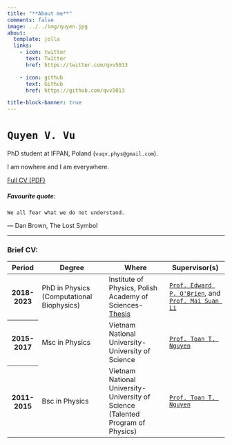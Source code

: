 ```yaml
---
title: "**About me**"
comments: false
image: ../../img/quyen.jpg
about:
  template: jolla
  links:
    - icon: twitter
      text: Twitter
      href: https://twitter.com/qvv5013

    - icon: github
      text: Github
      href: https://github.com/qvv5013

title-block-banner: true
---
```


# `Quyen V. Vu`

PhD student at IFPAN, Poland (`vuqv.phys@gmail.com`).

I am nowhere and I am everywhere.

[Full CV (PDF)](Curriculum_Vitae.pdf){target="_blank"}

##### Favourite quote:
```We all fear what we do not understand.```

― Dan Brown, The Lost Symbol

---------

### Brief CV:

<table class="table table-hover table-striped">
  <thead>
    <tr class="table-info">
      <th scope="col">Period</th>
      <th scope="col">Degree</th>
      <th scope="col">Where</th>
      <th scope="col">Supervisor(s)</th>
    </tr>
  </thead>
  <tbody>
    <tr >
      <th scope="row" class="text-center align-middle">
        2018-2023
      </th>
      <td class="text-center align-middle">
        PhD in Physics (Computational Biophysics)
      </td>
      <td class="text-center align-middle">
        Institute of Physics, Polish Academy of Sciences-[Thesis](../../resources/Quyen_V__Vu_Thesis_2023.pdf){target="_blank"}
       </td>
      <td class="text-center align-middle">
        [`Prof. Edward P. O'Brien`](https://obrien22.vmhost.psu.edu/){target="_blank"}, and <br/> [`Prof. Mai Suan Li`](http://info.ifpan.edu.pl/~masli/index.html){target="_blank"}
      </td>
    </tr>

    <tr >
      <th scope="row" class="text-center align-middle">
        2015-2017
      </th>
      <td class="text-center align-middle">
        Msc in Physics
      </td>
      <td class="text-center align-middle">
        Vietnam National University-University of Science
       </td>
      <td class="text-center align-middle">
        [`Prof. Toan T. Nguyen`](https://mscskeylab.hus.vnu.edu.vn/){target="_blank"}
      </td>
    </tr>

    <tr >
      <th scope="row" class="text-center align-middle">
        2011-2015
      </th>
      <td class="text-center align-middle">
        Bsc in Physics
      </td>
      <td class="text-center align-middle">
        Vietnam National University-University of Science <br /> (Talented Program of Physics)
        </td>
      <td class="text-center align-middle">
        [`Prof. Toan T. Nguyen`](https://mscskeylab.hus.vnu.edu.vn/){target="_blank"}
      </td>
    </tr>
  </tbody>
</table>